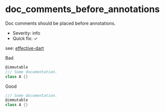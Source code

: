 # doc_comments_before_annotations

Doc comments should be placed before annotations.

- Severity: info
- Quick fix: ✓

see: [effective-dart](https://dart.dev/effective-dart/documentation#do-put-doc-comments-before-metadata-annotations)

Bad

```dart
@immutable
/// Some documentation.
class A {}
```

Good

```dart
/// Some documentation.
@immutable
class A {}
```
